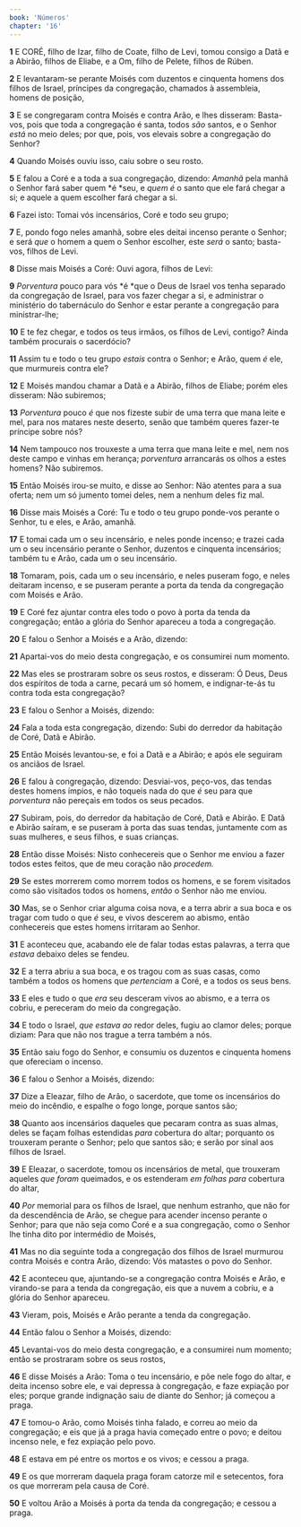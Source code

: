 ```yaml
---
book: 'Números'
chapter: '16'
---
```


**1** E CORÉ, filho de Izar, filho de Coate, filho de Levi, tomou consigo a Datã e a Abirão, filhos de Eliabe, e a Om, filho de Pelete, filhos de Rúben.

**2** E levantaram-se perante Moisés com duzentos e cinquenta homens dos filhos de Israel, príncipes da congregação, chamados à assembleia, homens de posição,

**3** E se congregaram contra Moisés e contra Arão, e lhes disseram: Basta-vos, pois que toda a congregação é santa, todos _são_ santos, e o Senhor _está_ no meio deles; por que, pois, vos elevais sobre a congregação do Senhor?

**4** Quando Moisés ouviu isso, caiu sobre o seu rosto.

**5** E falou a Coré e a toda a sua congregação, dizendo: _Amanhã_ pela manhã o Senhor fará saber quem *é *seu, e _quem é_ o santo que ele fará chegar a si; e aquele a quem escolher fará chegar a si.

**6** Fazei isto: Tomai vós incensários, Coré e todo seu grupo;

**7** E, pondo fogo neles amanhã, sobre eles deitai incenso perante o Senhor; e será _que_ o homem a quem o Senhor escolher, este _será_ o santo; basta-vos, filhos de Levi.

**8** Disse mais Moisés a Coré: Ouvi agora, filhos de Levi:

**9** _Porventura_ pouco para vós *é *que o Deus de Israel vos tenha separado da congregação de Israel, para vos fazer chegar a si, e administrar o ministério do tabernáculo do Senhor e estar perante a congregação para ministrar-lhe;

**10** E te fez chegar, e todos os teus irmãos, os filhos de Levi, contigo? Ainda também procurais o sacerdócio?

**11** Assim tu e todo o teu grupo _estais_ contra o Senhor; e Arão, quem _é_ ele, que murmureis contra ele?

**12** E Moisés mandou chamar a Datã e a Abirão, filhos de Eliabe; porém eles disseram: Não subiremos;

**13** _Porventura_ pouco _é_ que nos fizeste subir de uma terra que mana leite e mel, para nos matares neste deserto, senão que também queres fazer-te príncipe sobre nós?

**14** Nem tampouco nos trouxeste a uma terra que mana leite e mel, nem nos deste campo e vinhas em herança; _porventura_ arrancarás os olhos a estes homens? Não subiremos.

**15** Então Moisés irou-se muito, e disse ao Senhor: Não atentes para a sua oferta; nem um só jumento tomei deles, nem a nenhum deles fiz mal.

**16** Disse mais Moisés a Coré: Tu e todo o teu grupo ponde-vos perante o Senhor, tu e eles, e Arão, amanhã.

**17** E tomai cada um o seu incensário, e neles ponde incenso; e trazei cada um o seu incensário perante o Senhor, duzentos e cinquenta incensários; também tu e Arão, cada um o seu incensário.

**18** Tomaram, pois, cada um o seu incensário, e neles puseram fogo, e neles deitaram incenso, e se puseram perante a porta da tenda da congregação com Moisés e Arão.

**19** E Coré fez ajuntar contra eles todo o povo à porta da tenda da congregação; então a glória do Senhor apareceu a toda a congregação.

**20** E falou o Senhor a Moisés e a Arão, dizendo:

**21** Apartai-vos do meio desta congregação, e os consumirei num momento.

**22** Mas eles se prostraram sobre os seus rostos, e disseram: Ó Deus, Deus dos espíritos de toda a carne, pecará um só homem, e indignar-te-ás tu contra toda esta congregação?

**23** E falou o Senhor a Moisés, dizendo:

**24** Fala a toda esta congregação, dizendo: Subi do derredor da habitação de Coré, Datã e Abirão.

**25** Então Moisés levantou-se, e foi a Datã e a Abirão; e após ele seguiram os anciãos de Israel.

**26** E falou à congregação, dizendo: Desviai-vos, peço-vos, das tendas destes homens ímpios, e não toqueis nada do que _é_ seu para que _porventura_ não pereçais em todos os seus pecados.

**27** Subiram, pois, do derredor da habitação de Coré, Datã e Abirão. E Datã e Abirão saíram, e se puseram à porta das suas tendas, juntamente com as suas mulheres, e seus filhos, e suas crianças.

**28** Então disse Moisés: Nisto conhecereis que o Senhor me enviou a fazer todos estes feitos, que de meu coração não _procedem._

**29** Se estes morrerem como morrem todos os homens, e se forem visitados como são visitados todos os homens, _então_ o Senhor não me enviou.

**30** Mas, se o Senhor criar alguma coisa nova, e a terra abrir a sua boca e os tragar com tudo o que _é_ seu, e vivos descerem ao abismo, então conhecereis que estes homens irritaram ao Senhor.

**31** E aconteceu que, acabando ele de falar todas estas palavras, a terra que _estava_ debaixo deles se fendeu.

**32** E a terra abriu a sua boca, e os tragou com as suas casas, como também a todos os homens que _pertenciam_ a Coré, e a todos os seus bens.

**33** E eles e tudo o que _era_ seu desceram vivos ao abismo, e a terra os cobriu, e pereceram do meio da congregação.

**34** E todo o Israel, _que estava ao_ redor deles, fugiu ao clamor deles; porque diziam: Para que não nos trague a terra também a nós.

**35** Então saiu fogo do Senhor, e consumiu os duzentos e cinquenta homens que ofereciam o incenso.

**36** E falou o Senhor a Moisés, dizendo:

**37** Dize a Eleazar, filho de Arão, o sacerdote, que tome os incensários do meio do incêndio, e espalhe o fogo longe, porque santos são;

**38** Quanto aos incensários daqueles que pecaram contra as suas almas, deles se façam folhas estendidas _para_ cobertura do altar; porquanto os trouxeram perante o Senhor; pelo que santos são; e serão por sinal aos filhos de Israel.

**39** E Eleazar, o sacerdote, tomou os incensários de metal, que trouxeram aqueles _que foram_ queimados, e os estenderam _em folhas para_ cobertura do altar,

**40** _Por_ memorial para os filhos de Israel, que nenhum estranho, que não for da descendência de Arão, se chegue para acender incenso perante o Senhor; para que não seja como Coré e a sua congregação, como o Senhor lhe tinha dito por intermédio de Moisés,

**41** Mas no dia seguinte toda a congregação dos filhos de Israel murmurou contra Moisés e contra Arão, dizendo: Vós matastes o povo do Senhor.

**42** E aconteceu que, ajuntando-se a congregação contra Moisés e Arão, e virando-se para a tenda da congregação, eis que a nuvem a cobriu, e a glória do Senhor apareceu.

**43** Vieram, pois, Moisés e Arão perante a tenda da congregação.

**44** Então falou o Senhor a Moisés, dizendo:

**45** Levantai-vos do meio desta congregação, e a consumirei num momento; então se prostraram sobre os seus rostos,

**46** E disse Moisés a Arão: Toma o teu incensário, e põe nele fogo do altar, e deita incenso sobre ele, e vai depressa à congregação, e faze expiação por eles; porque grande indignação saiu de diante do Senhor; já começou a praga.

**47** E tomou-o Arão, como Moisés tinha falado, e correu ao meio da congregação; e eis que já a praga havia começado entre o povo; e deitou incenso nele, e fez expiação pelo povo.

**48** E estava em pé entre os mortos e os vivos; e cessou a praga.

**49** E os que morreram daquela praga foram catorze mil e setecentos, fora os que morreram pela causa de Coré.

**50** E voltou Arão a Moisés à porta da tenda da congregação; e cessou a praga.
